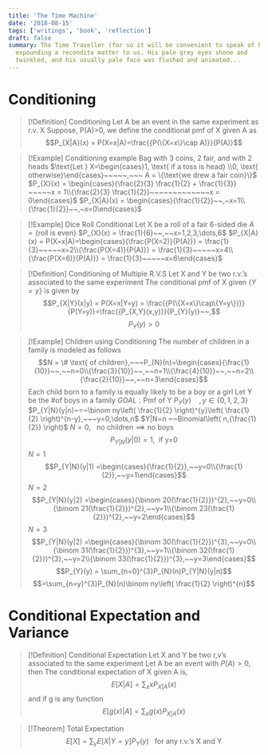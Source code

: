 ```yaml
---
title: 'The Time Machine'
date: '2018-08-15'
tags: ['writings', 'book', 'reflection']
draft: false
summary: The Time Traveller (for so it will be convenient to speak of him) was
  expounding a recondite matter to us. His pale grey eyes shone and
  twinkled, and his usually pale face was flushed and animated...
---
```

# Conditioning 
>[!Definition] Conditioning
>$\text{Let A be an event in the same experiment as r.v. X}$
>$\text{Suppose, P(A)>0, we define the conditional pmf of X given A as}$
>$$P_{X|A}(x) = P(X=x|A)=\frac{{P(\{X=x\}\cap A)}}{P(A)}$$

>[!Example] Conditioning example
>$\text{Bag with 3 coins, 2 fair, and with 2 heads}$
>$\text{Let } X=\begin{cases}1, \text{ if a toss is head} \\0, \text{ otherwise}\end{cases}~~~~~,~~~ A = \{\text{we drew a fair coin}\}$
>$P_{X}(x) = \begin{cases}{\frac{2}{3} \frac{1}{2} + \frac{1}{3}} ~~~~~x = 1\\{\frac{2}{3} \frac{1}{2}}~~~~~~~~~~~~~x = 0\end{cases}$
>$P_{X|A}(x) = \begin{cases}{\frac{1}{2}}~~,~x=1\\{\frac{1}{2}}~~,~x=0\end{cases}$

>[!Example] Dice Roll Conditional
>$\text{Let X be a roll of a fair 6-sided die}$
>$A = \{\text{roll is even}\}$
>$P_{X}(x) = \frac{1}{6}~~,~~x=1,2,3,\dots,6$
>$P_{X|A}(x) = P(X=x|A)=\begin{cases}{\frac{P(X=2)}{P(A)}} = \frac{1}{3}~~~~~x=2\\{\frac{P(X=4)}{P(A)}} = \frac{1}{3}~~~~~x=4\\{\frac{P(X=6)}{P(A)}} = \frac{1}{3}~~~~~x=6\end{cases}$

>[!Definition] Conditioning of Multiple R.V.S
>$\text{Let X and Y be two r.v.'s associated to the same experiment}$
>$\text{The conditional pmf of X given }\{Y=y\} \text{ is given by}$
>$$P_{X|Y}(x|y) = P(X=x|Y=y) = \frac{{P(\{X=x\}\cap\{Y=y\})}}{P(Y=y)}=\frac{{P_{X,Y}(x,y)}}{P_{Y}(y)}~~,$$
>$$P_{Y}(y)>0$$

>[!Example] Children using Conditioning
>$\text{The number of children in a family is modeled as follows}$
>$$N = \# \text{ of children},~~~P_{N}(n)=\begin{cases}{\frac{1}{10}}~~,~~n=0\\{\frac{3}{10}}~~,~~n=1\\{\frac{4}{10}}~~,~~n=2\\{\frac{2}{10}}~~,~~n=3\end{cases}$$
>$\text{Each child born to a family is equally likely to be a boy or a girl}$
>$\text{Let Y be the \# of boys in a family}$
>$GOAL: \text{Pmf of Y}$
>$P_{Y}(y)~~~~,y\in\{0,1,2,3\}$
>$P_{Y|N}(y|n)~=~\binom ny\left( \frac{1}{2} \right)^{y}\left( \frac{1}{2} \right)^{n-y},~~~y=0,\dots,n$
>$Y|N=n ~~Binomial\left( n,{\frac{1}{2}} \right)$
>$N=0,~~~\text{no children}\implies \text{no boys}$
>$$P_{Y|N}(y|0) = 1,~~\text{if y=0}$$
>$N=1$
>$$P_{Y|N}(y|1) =\begin{cases}{\frac{1}{2}},~~y=0\\{\frac{1}{2}},~~y=1\end{cases}$$
>$N=2$
>$$P_{Y|N}(y|2) =\begin{cases}{\binom 20(\frac{1}{2}})^{2},~~y=0\\{\binom 21(\frac{1}{2}})^{2},~~y=1\\{\binom 23(\frac{1}{2}})^{2},~~y=2\end{cases}$$
>$N=3$
>$$P_{Y|N}(y|2) =\begin{cases}{\binom 30(\frac{1}{2}})^{3},~~y=0\\{\binom 31(\frac{1}{2}})^{3},~~y=1\\{\binom 32(\frac{1}{2}})^{3},~~y=2\\{\binom 33(\frac{1}{2}})^{3},~~y=3\end{cases}$$
>$$P_{Y}(y) = \sum_{n=0}^{3}P_{N}(n)P_{Y|N}(y|n)$$
>$$=\sum_{n=y}^{3}P_{N}(n)\binom ny\left( \frac{1}{2} \right)^{n}$$

# Conditional Expectation and Variance
>[!Definition] Conditional Expectation
>$\text{Let X and Y be two r,v's associated to the same experiment}$
>$\text{Let A be an event with }P(A)>0, \text{ then}$
>$\text{The conditional expectation of X given A is,}$
>$$E[X|A] = \sum_{x}xP_{X|A}(x)$$
>$\text{and if g is any function}$
>$$E[g(x)|A]=\sum_{x}g(x)P_{X|A}(x)$$

>[!Theorem] Total Expectation
>$$E[X] = \sum_{y}E[X|Y=y]P_{Y}(y) ~~~\text{for any r.v.'s X and Y}$$

